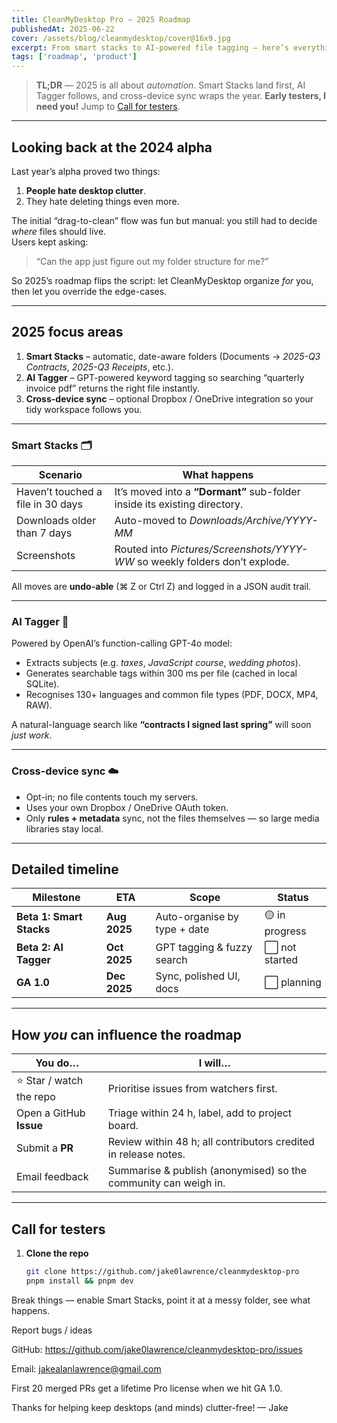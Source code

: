 ```yaml
---
title: CleanMyDesktop Pro — 2025 Roadmap
publishedAt: 2025-06-22
cover: /assets/blog/cleanmydesktop/cover@16x9.jpg
excerpt: From smart stacks to AI-powered file tagging — here’s everything on deck for Q3–Q4.
tags: ['roadmap', 'product']
---
```



> **TL;DR** — 2025 is all about *automation*. Smart Stacks land first, AI Tagger follows, and cross-device sync wraps the year. **Early testers, I need you!** Jump to [Call for testers](#call-for-testers).

---

## Looking back at the 2024 alpha

Last year’s alpha proved two things:

1. **People hate desktop clutter**.  
2. They hate deleting things even more.

The initial “drag-to-clean” flow was fun but manual: you still had to decide *where* files should live.  
Users kept asking:

> “Can the app just figure out my folder structure for me?”

So 2025’s roadmap flips the script: let CleanMyDesktop organize *for* you, then let you override the edge-cases.

---

## 2025 focus areas

1. **Smart Stacks** – automatic, date-aware folders (Documents → _2025-Q3 Contracts_, _2025-Q3 Receipts_, etc.).  
2. **AI Tagger** – GPT-powered keyword tagging so searching “quarterly invoice pdf” returns the right file instantly.  
3. **Cross-device sync** – optional Dropbox / OneDrive integration so your tidy workspace follows you.

---

### Smart Stacks 🗂️

| Scenario | What happens |
|----------|--------------|
| Haven’t touched a file in 30 days | It’s moved into a **“Dormant”** sub-folder inside its existing directory. |
| Downloads older than 7 days | Auto-moved to _Downloads/Archive/YYYY-MM_ |
| Screenshots | Routed into _Pictures/Screenshots/YYYY-WW_ so weekly folders don’t explode. |

All moves are **undo-able** (⌘ Z or Ctrl Z) and logged in a JSON audit trail.

---

### AI Tagger 🤖

Powered by OpenAI’s function-calling GPT-4o model:

* Extracts subjects (e.g. *taxes*, *JavaScript course*, *wedding photos*).  
* Generates searchable tags within 300 ms per file (cached in local SQLite).  
* Recognises 130+ languages and common file types (PDF, DOCX, MP4, RAW).

A natural-language search like **“contracts I signed last spring”** will soon *just work*.

---

### Cross-device sync ☁️

* Opt-in; no file contents touch my servers.  
* Uses your own Dropbox / OneDrive OAuth token.  
* Only **rules + metadata** sync, not the files themselves — so large media libraries stay local.

---

## Detailed timeline

| Milestone | ETA | Scope | Status |
|-----------|-----|-------|--------|
| **Beta 1: Smart Stacks** | **Aug 2025** | Auto-organise by type + date | 🟡 in progress |
| **Beta 2: AI Tagger** | **Oct 2025** | GPT tagging & fuzzy search | ⬜ not started |
| **GA 1.0** | **Dec 2025** | Sync, polished UI, docs | ⬜ planning |

---

## How *you* can influence the roadmap

| You do… | I will… |
|---------|---------|
| ⭐ Star / watch the repo | Prioritise issues from watchers first. |
| Open a GitHub **Issue** | Triage within 24 h, label, add to project board. |
| Submit a **PR** | Review within 48 h; all contributors credited in release notes. |
| Email feedback | Summarise & publish (anonymised) so the community can weigh in. |

---

## Call for testers

1. **Clone the repo**  
   ```bash
   git clone https://github.com/jake0lawrence/cleanmydesktop-pro
   pnpm install && pnpm dev
Break things — enable Smart Stacks, point it at a messy folder, see what happens.

Report bugs / ideas

GitHub: https://github.com/jake0lawrence/cleanmydesktop-pro/issues

Email: jakealanlawrence@gmail.com

First 20 merged PRs get a lifetime Pro license when we hit GA 1.0.

Thanks for helping keep desktops (and minds) clutter-free!
— Jake
